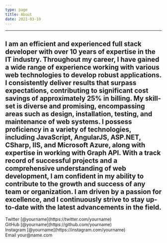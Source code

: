 ```yaml
---
type: page
title: About
date: 2021-03-19
---
```



---
I am an efficient and experienced full stack developer with over 10 years of expertise in the IT industry. Throughout my career, I have gained a wide range of experience working with various web technologies to develop robust applications.
 I consistently deliver results that surpass expectations, contributing to significant cost savings of approximately 25% in billing.
My skill-set is diverse and promising, encompassing areas such as design, installation, testing, and maintenance of web systems.
 I possess proficiency in a variety of technologies, including JavaScript, AngularJS, ASP.NET, CSharp, IIS, and Microsoft Azure, along with expertise in working with Graph API.
With a track record of successful projects and a comprehensive understanding of web development, I am confident in my ability to contribute to the growth and success of any team or organization. 
I am driven by a passion for excellence, and I continuously strive to stay up-to-date with the latest advancements in the field.
---

<div>
  Twitter [@yourname](https://twitter.com/yourname)
  <br />
  GitHub [@yourname](https://github.com/yourname)
  <br />
  Instagram [@yourname](https://instagram.com/yourname)
  <br />
  Email your@name.com
</div>
